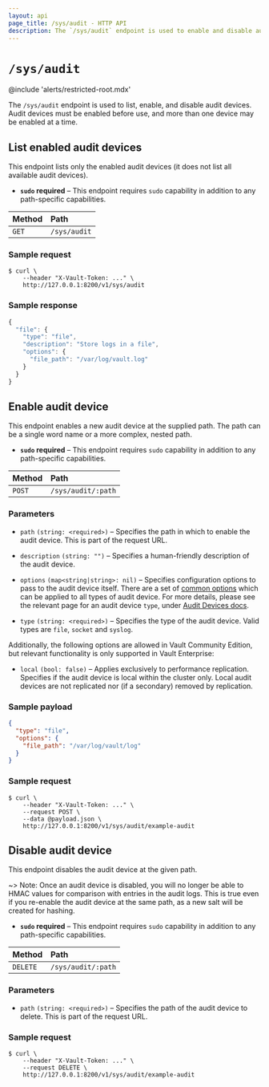 ```yaml
---
layout: api
page_title: /sys/audit - HTTP API
description: The `/sys/audit` endpoint is used to enable and disable audit devices.
---
```


# `/sys/audit`

@include 'alerts/restricted-root.mdx'

The `/sys/audit` endpoint is used to list, enable, and disable audit devices.
Audit devices must be enabled before use, and more than one device may be
enabled at a time.

## List enabled audit devices

This endpoint lists only the enabled audit devices (it does not list all
available audit devices).

- **`sudo` required** – This endpoint requires `sudo` capability in addition to
  any path-specific capabilities.

| Method | Path         |
|:-------|:-------------|
| `GET`  | `/sys/audit` |

### Sample request

```shell-session
$ curl \
    --header "X-Vault-Token: ..." \
    http://127.0.0.1:8200/v1/sys/audit
```

### Sample response

```javascript
{
  "file": {
    "type": "file",
    "description": "Store logs in a file",
    "options": {
      "file_path": "/var/log/vault.log"
    }
  }
}
```

## Enable audit device

This endpoint enables a new audit device at the supplied path. The path can be a
single word name or a more complex, nested path.

- **`sudo` required** – This endpoint requires `sudo` capability in addition to
  any path-specific capabilities.

| Method | Path               |
|:-------|:-------------------|
| `POST` | `/sys/audit/:path` |

### Parameters

- `path` `(string: <required>)` – Specifies the path in which to enable the audit
  device. This is part of the request URL.

- `description` `(string: "")` – Specifies a human-friendly description of the
  audit device.

- `options` `(map<string|string>: nil)` – Specifies configuration options to pass to the audit device itself.
  There are a set of [common options](/vault/docs/audit#common-configuration-options)
  which can be applied to all types of audit device.
  For more details, please see the relevant page for an audit device `type`,
  under [Audit Devices docs](/vault/docs/audit).

- `type` `(string: <required>)` – Specifies the type of the audit device.
  Valid types are `file`, `socket` and `syslog`.

Additionally, the following options are allowed in Vault Community Edition, but
relevant functionality is only supported in Vault Enterprise:

- `local` `(bool: false)` – Applies exclusively to performance replication. Specifies if the audit device is local within the cluster only. Local
  audit devices are not replicated nor (if a secondary) removed by replication.

### Sample payload

```json
{
  "type": "file",
  "options": {
    "file_path": "/var/log/vault/log"
  }
}
```

### Sample request

```shell-session
$ curl \
    --header "X-Vault-Token: ..." \
    --request POST \
    --data @payload.json \
    http://127.0.0.1:8200/v1/sys/audit/example-audit
```

## Disable audit device

This endpoint disables the audit device at the given path.

~> Note: Once an audit device is disabled, you will no longer be able to HMAC values
for comparison with entries in the audit logs. This is true even if you re-enable
the audit device at the same path, as a new salt will be created for hashing.

- **`sudo` required** – This endpoint requires `sudo` capability in addition to
  any path-specific capabilities.

| Method   | Path               |
|:---------|:-------------------|
| `DELETE` | `/sys/audit/:path` |

### Parameters

- `path` `(string: <required>)` – Specifies the path of the audit device to
  delete. This is part of the request URL.

### Sample request

```shell-session
$ curl \
    --header "X-Vault-Token: ..." \
    --request DELETE \
    http://127.0.0.1:8200/v1/sys/audit/example-audit
```
